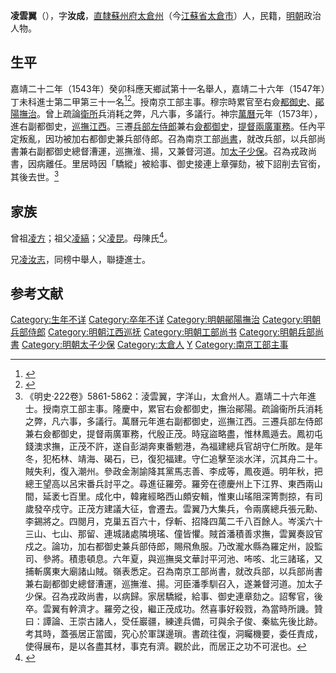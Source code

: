 {{明清人物信息框
| 姓名 = 凌雲翼
| 原名 =
| 圖片名稱= 
| 圖片大小 =
| 圖片說明 = 
| 最高職務 = 漕運總督
| 國家 = 大明 
| 爵位 =
| 籍貫 = 直隸蘇州府太倉州
| 族裔 = 
| 旗籍 = 
| 字號 = 字汝成
| 諡號 =
| 出生日期 = 生年不詳
| 出生地點 = 
| 逝世日期 = 卒年不詳
| 逝世地點 =
| 墓葬 =
| 配偶 = 
| 親屬 = 兄 [[凌汝志|凌汝志]]
| 出身 =
* 嘉靖二十六年丁未科進士出身
| 經歷 =
| 著作 =  
}}
'''凌雲翼'''（{{bd|？||？|catIdx=}}），字'''汝成'''，[[南直隸|直隸]][[蘇州府|蘇州府]][[太倉州|太倉州]]（今[[江蘇省|江蘇省]][[太倉市|太倉市]]）人，民籍，[[明朝|明朝]]政治人物。

== 生平 ==
嘉靖二十二年（1543年）癸卯科應天鄉試第十一名舉人，嘉靖二十六年（1547年）丁未科進士第二甲第三十一名<ref>{{Cite book|title=《皇明贡举考》卷五|author=[[张朝瑞|张朝瑞]]|publisher=《续修四库全书》史部第828册|year=|isbn=|location=|pages=}}</ref><ref>{{Cite book|title=贡举志五种 上|author=鲁小俊，江俊伟著|publisher=武汉大学出版社|year=2009|isbn=978-7-307-07043-1|location=武汉|pages=}}</ref>。授南京工部主事。穆宗時累官至右僉[[都御史|都御史]]、[[鄖陽撫治|鄖陽撫治]]。曾上疏論[[衛所|衛所]]兵消耗之弊，凡六事，多議行。神宗[[萬曆|萬曆]]元年（1573年），進右副都御史，[[江西巡撫|巡撫江西]]。三遷[[兵部左侍郎|兵部左侍郎]]兼右[[僉都御史|僉都御史]]，[[兩廣總督|提督兩廣軍務]]。任內平定叛亂，因功被加右都御史兼兵部侍郎。召為南京工部[[尚書|尚書]]，就改兵部，以兵部尚書兼右副都御史總督漕運，巡撫淮、揚，又兼督河道。加[[太子少保|太子少保]]。召為戎政尚書，因病離任。里居時因「驕縱」被給事、御史接連上章彈劾，被下詔削去官銜，其後去世。<ref>《明史·222卷》5861-5862：淩雲翼，字洋山，太倉州人。嘉靖二十六年進士。授南京工部主事。隆慶中，累官右僉都御史，撫治鄖陽。疏論衞所兵消耗之弊，凡六事，多議行。萬曆元年進右副都御史，巡撫江西。三遷兵部左侍郎兼右僉都御史，提督兩廣軍務，代殷正茂。時寇盜略盡，惟林鳳遁去。鳳初屯錢澳求撫，正茂不許，遂自彭湖奔東番魍港，為福建總兵官胡守仁所敗。是年冬，犯柘林、靖海、碣石，已，復犯福建。守仁追擊至淡水洋，沉其舟二十。賊失利，復入潮州。參政金淛諭降其黨馬志善、李成等，鳳夜遁。明年秋，把總王望高以呂宋番兵討平之。尋進征羅旁。羅旁在德慶州上下江界、東西兩山間，延袤七百里。成化中，韓雍經略西山頗安輯，惟東山瑤阻深箐剽掠，有司歲發卒戍守。正茂方建議大征，會遷去。雲翼乃大集兵，令兩廣總兵張元勳、李錫將之。四閱月，克巢五百六十，俘斬、招降四萬二千八百餘人。岑溪六十三山、七山、那留、連城諸處隣境瑤、僮皆懼。賊首潘積善求撫，雲翼奏設官戍之。論功，加右都御史兼兵部侍郎，賜飛魚服。乃改瀧水縣為羅定州，設監司、參將。積患頓息。六年夏，與巡撫吳文華討平河池、咘咳、北三諸瑤，又捕斬廣東大廟諸山賊。嶺表悉定。召為南京工部尚書，就改兵部，以兵部尚書兼右副都御史總督漕運，巡撫淮、揚。河臣潘季馴召入，遂兼督河道。加太子少保。召為戎政尚書，以病歸。家居驕縱，給事、御史連章劾之。詔奪官，後卒。雲翼有幹濟才。羅旁之役，繼正茂成功。然喜事好殺戮，為當時所譏。贊曰：譚論、王崇古諸人，受任巖疆，練達兵備，可與余子俊、秦紘先後比跡。考其時，蓋張居正當國，究心於軍謀邊瑣。書疏往復，洞矚機要，委任責成，使得展布，是以各盡其材，事克有濟。觀於此，而居正之功不可泯也。</ref>

== 家族 ==
曾祖[[凌方|凌方]]；祖父[[凌縞|凌縞]]；父[[凌昆|凌昆]]。母陳氏<ref>{{Cite book|title=天一阁藏明代科举录选刊 登科录 点校本|author=龚延明主编|publisher=宁波出版社|year=2016|isbn=978-7-5526-2320-8|location=宁波|pages=|quote=《天一閣藏明代科舉錄選刊.登科錄》之《嘉靖二十六年丁未科登科錄》}}</ref>。

兄[[凌汝志|凌汝志]]，同榜中舉人，聯捷進士。

==参考文献==
{{reflist}}

{{嘉靖二十六年丁未科殿試金榜}}

{{DEFAULTSORT:Ling凌}}
[[Category:生年不详|Category:生年不详]]
[[Category:卒年不详|Category:卒年不详]]
[[Category:明朝鄖陽撫治|Category:明朝鄖陽撫治]]
[[Category:明朝兵部侍郎|Category:明朝兵部侍郎]]
[[Category:明朝江西巡抚|Category:明朝江西巡抚]]
[[Category:明朝工部尚书|Category:明朝工部尚书]]
[[Category:明朝兵部尚書|Category:明朝兵部尚書]]
[[Category:明朝太子少保|Category:明朝太子少保]]
[[Category:太倉人|Category:太倉人]]
[[Category:凌姓|Y]]
[[Category:南京工部主事|Category:南京工部主事]]